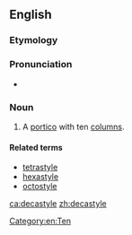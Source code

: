==English==

===Etymology===
{{affix|en|deca-|-style}}

===Pronunciation===
* {{a|UK}} {{IPA|/dɛkəˈstaɪəɫ/|lang=en}}

===Noun===
{{en-noun}}

# A [[portico]] with ten [[column]]s.

====Related terms====
* [[tetrastyle]]
* [[hexastyle]]
* [[octostyle]]

[[Category:en:Ten]]

[[ca:decastyle]]
[[zh:decastyle]]